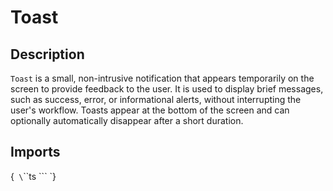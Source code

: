 
<Meta title="Components/Toast" of={ToastStories} />

# Toast

## Description

`Toast` is a small, non-intrusive notification that appears temporarily on the screen to provide feedback to the user. It is used to display brief messages, such as success, error, or informational alerts, without interrupting the user's workflow. Toasts appear at the bottom of the screen and can optionally automatically disappear after a short duration.

## Imports

<Markdown>{`
\`\`\`ts
\`\`\`
`}</Markdown>

<Primary />

<ArgTypes of={Toast}/>

